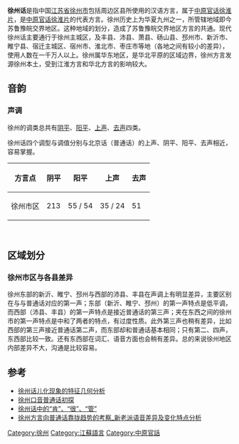 {{Infobox Language
|name= 徐州话
|states=[[中国|中国]]
|region= 徐州
|familycolor= 漢藏語系
|fam1= [[漢藏語系|漢藏語系]]
|fam2= [[漢語族|漢語族]]
|fam3= [[官話|官話]]
|fam4= [[中原官话|中原官话]]
|fam5= [[徐淮片|徐淮片]]
|fam6= [[徐州小片|徐州小片]]
|fam7= [[徐州方言|徐州方言]]
|iso1=zh
|iso2b=chi|iso2t=zho
|iso3=cmn
|iso6=njin
}}

{{multiple issues|
{{expand|time=2016-10-03T08:25:45+00:00}}
{{original research|time=2016-10-03T08:23:33+00:00}}
{{unreferenced|time=2016-10-03T08:23:33+00:00}}
}}
'''徐州话'''是指中国[[江苏省|江苏省]][[徐州市|徐州市]]包括周边区县所使用的汉语方言，属于[[中原官话|中原官话]][[徐淮片|徐淮片]]，是[[中原官话|中原官话]][[徐淮片|徐淮片]]的代表方言。徐州历史上为华夏九州之一，所管辖地域即今苏鲁豫皖交界地区。这种地域的划分，造成了苏鲁豫皖交界地区方言的共通。现代徐州话主要通行于徐州主城区，及丰县、沛县、萧县、砀山县、邳州市、新沂市、睢宁县、宿迁主城区、宿州市、淮北市、枣庄市等地（各地之间有较小的差异），使用人数在一千万人以上。徐州属华东地区，是华北平原的区域边界，徐州方言发源徐州本土，受到江淮方言和华北方言的影响较大。

== 音韵 ==

=== 声调 ===
徐州的调类总共有[[阴平|阴平]]、[[四聲|阳平]]、[[上声|上声]]、[[去声|去声]]四类。

徐州话四个调型与调值分别与北京话（普通话）的上声、阴平、阳平、去声相近，容易掌握。
{| class="wikitable"
|+
!方言点
!阴平
!阳平
!上声
!去声
|-
|徐州市区
|{{IPA|˨˩˧}} 213
|{{IPA|˥˥}} 55 / {{IPA|˥˦}} 54
|{{IPA|˧˥}} 35 / {{IPA|˨˦}} 24
|{{IPA|˥˩}} 51
|}
<br />

== 区域划分 ==

=== 徐州市区与各县差异 ===

徐州东部的新沂、睢宁、邳州与西部的沛县、丰县在声调上有明显差异，主要区别在与与普通话对应的第一声；东部（新沂、睢宁、邳州）的第一声特点是低平调，而西部（沛县、丰县）的第一声特点是接近普通话的第三声；夹在东西之间的徐州市的第一声特点是中和了两者的特点，有过度性质。此外第三声也稍有差异，比如西部的第三声接近普通话第二声，而东部却和普通话基本相同；只有第二、四声，东西部比较一致。还有东西部在词汇、语音方面也会稍有差异。总的来说徐州地区内部差异不大，沟通是比较容易。

==参考==
*[http://www.cqvip.com/qk/91354x/200303/9102741.html 徐州话儿化现象的特征几何分析] {{Wayback|url=http://www.cqvip.com/qk/91354x/200303/9102741.html |date=20190807105210 }}
*[http://cdmd.cnki.com.cn/Article/CDMD-10487-2005037406.htm 徐州口音普通话初探] {{Wayback|url=http://cdmd.cnki.com.cn/Article/CDMD-10487-2005037406.htm |date=20190803153859 }}
*[http://www.cqvip.com/qk/91354a/198603/1003099718.html 徐州话中的“肯”、“很”、“管”] {{Wayback|url=http://www.cqvip.com/qk/91354a/198603/1003099718.html |date=20190801034829 }}
*[https://wenku.baidu.com/view/1921da573c1ec5da50e27028.html 徐州方言向普通话靠拢趋势的考察_新老派语音差异及变化特点分析]

[[Category:徐州|Category:徐州]]
[[Category:江蘇語言|Category:江蘇語言]]
[[Category:中原官話|Category:中原官話]]